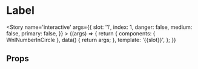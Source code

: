 
<Meta title='atoms/NumberInCircle' component={WnlNumberInCircle} />

# Label

<Story name='interactive'
    args={{
        slot: '1',
        index: 1,
        danger: false,
        medium: false,
        primary: false,
    }}
    >
    {(args) => {
        return {
            components: { WnlNumberInCircle },
            data() {
                return args;
            },
            template: '<wnl-number-in-circle :index="index" :danger="danger" :medium="medium" :primary="primary" >{{slot}}</wnl-number-in-circle>',
        };
    }}
</Story>

## Props

<Props of={WnlNumberInCircle} />
